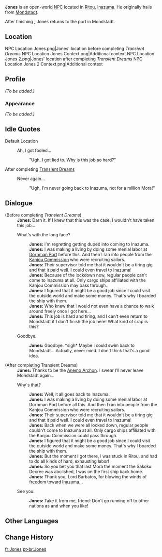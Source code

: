 {{Meta
<!-- REMOVE THIS TEMPLATE AFTER ADDING MISSING INFO -->
|missing_NPC_profile  = yes
}}
{{Character Infobox
|type             = Open-World NPC
|image            = NPC Jones.png
|realname         = 
|region           = Mondstadt
|location         = Inazuma
|location2        = Mondstadt
|affiliation      = 
|title            = 
|voiceEN          = 
|voiceCN          = 
|voiceJP          = 
}}
'''Jones''' is an open-world [[NPC]] located in [[Ritou]], [[Inazuma]]. He originally hails from [[Mondstadt]].

After finishing {{Quest|Transient Dreams}}, Jones returns to the port in Mondstadt.

==Location==
<gallery>
NPC Location Jones.png|Jones' location before completing ''Transient Dreams''
NPC Location Jones Context.png|Additional context
NPC Location Jones 2.png|Jones' location after completing ''Transient Dreams''
NPC Location Jones 2 Context.png|Additional context
</gallery>

==Profile==
<!-- detailed story/lore information goes here -->
''(To be added.)''

===Appearance===
''(To be added.)''

== Idle Quotes==
;Default Location
{{Dialogue Start}}
: {{DIcon|Idle}} Ah, I got fooled...
:: {{A|VO Jones 01.ogg}} "Ugh, I got lied to. Why is this job so hard?"
{{Dialogue End}}

;After completing [[Transient Dreams]]
{{Dialogue Start}}
: {{DIcon|Idle}} Never again...
:: {{A|VO Jones 02.ogg}} "Ugh, I'm never going back to Inazuma, not for a million Mora!"
{{Dialogue End}}

==Dialogue ==
{{Dialogue Start}}
;(Before completing ''Transient Dreams'')
:'''Jones:''' Darn it. If I knew that this was the case, I wouldn't have taken this job...
:{{DIcon}} What's with the long face?
::'''Jones:''' I'm regretting getting duped into coming to Inazuma.
::'''Jones:''' I was making a living by doing some menial labor at [[Dornman Port]] before this. And then I ran into people from the [[Kanjou Commission]] who were recruiting sailors.
::'''Jones:''' Their supervisor told me that it wouldn't be a tiring gig and that it paid well. I could even travel to Inazuma!
::'''Jones:''' Because of the lockdown now, regular people can't come to Inazuma at all. Only cargo ships affiliated with the Kanjou Commission may pass through.
::'''Jones:''' I figured that it might be a good job since I could visit the outside world and make some money. That's why I boarded the ship with them.
::'''Jones:''' Who knew that I would not even have a chance to walk around freely once I got here...
::'''Jones:''' This job is hard and tiring, and I can't even return to Mondstadt if I don't finish the job here! What kind of crap is this?
:{{DIcon}} Goodbye.
::'''Jones:''' Goodbye. *sigh* Maybe I could swim back to Mondstadt... Actually, never mind. I don't think that's a good idea.
;(After completing Transient Dreams)
:'''Jones:''' Thanks to be the [[Anemo Archon]]. I swear I'll never leave Mondstadt again...
:{{DIcon}} Why's that?
::'''Jones:''' Well, it all goes back to Inazuma.
::'''Jones:''' I was making a living by doing some menial labor at Dornman Port before all this. And then I ran into people from the Kanjou Commission who were recruiting sailors.
::'''Jones:''' Their supervisor told me that it wouldn't be a tiring gig and that it paid well. I could even travel to Inazuma!
::'''Jones:''' Back when we were all locked down, regular people couldn't come to Inazuma at all. Only cargo ships affiliated with the Kanjou Commission could pass through.
::'''Jones:''' I figured that it might be a good job since I could visit the outside world and make some money. That's why I boarded the ship with them.
::'''Jones:''' But the moment I got there, I was stuck in Ritou, and had to do all kinds of hard, exhausting labor!
::'''Jones:''' So you bet you that last Mora the moment the Sakoku Decree was abolished, I was on the first ship back home.
::'''Jones:''' Thank you, Lord Barbatos, for blowing the winds of freedom toward Inazuma...
:{{DIcon}} See you.
::'''Jones:''' Take it from me, friend: Don't go running off to other nations as and when you like!
{{Dialogue End}}

==Other Languages==
{{Other Languages|default_hidden=1
|en      = Jones
|zhs     = 琼斯
|zhs_rm  = Qióngsī
|zht     = 琼斯
|zht_rm  = Qióngsī
|ja      = ジョーンズ
|ja_rm   = Joonzu
|ko      = 존스
|es      = Jones
|fr      = Jones
|ru      = Джонс
|th      = Jones
|vi      = Jones
|de      = Jones
|id      = Jones
|pt      = Jones
|tr      = Jones
|it      = Jones
}}

==Change History==
{{Change History|2.0}}
<!--
==References==
{{Reflist}}-->

[[fr:Jones]]
[[pt-br:Jones]]